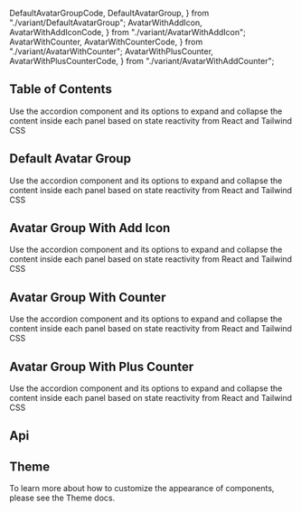   DefaultAvatarGroupCode,
  DefaultAvatarGroup,
} from "./variant/DefaultAvatarGroup";
  AvatarWithAddIcon,
  AvatarWithAddIconCode,
} from "./variant/AvatarWithAddIcon";
  AvatarWithCounter,
  AvatarWithCounterCode,
} from "./variant/AvatarWithCounter";
  AvatarWithPlusCounter,
  AvatarWithPlusCounterCode,
} from "./variant/AvatarWithAddCounter";

## Table of Contents

Use the accordion component and its options to expand and collapse the content inside each panel based on state reactivity from React and Tailwind CSS

## Default Avatar Group

Use the accordion component and its options to expand and collapse the content inside each panel based on state reactivity from React and Tailwind CSS

<CodePreview code={DefaultAvatarGroupCode}>
  <DefaultAvatarGroup />
</CodePreview>

## Avatar Group With Add Icon

Use the accordion component and its options to expand and collapse the content inside each panel based on state reactivity from React and Tailwind CSS

<CodePreview code={AvatarWithAddIconCode}>
  <AvatarWithAddIcon />
</CodePreview>

## Avatar Group With Counter

Use the accordion component and its options to expand and collapse the content inside each panel based on state reactivity from React and Tailwind CSS

<CodePreview code={AvatarWithCounterCode}>
  <AvatarWithCounter />
</CodePreview>

## Avatar Group With Plus Counter

Use the accordion component and its options to expand and collapse the content inside each panel based on state reactivity from React and Tailwind CSS

<CodePreview code={AvatarWithPlusCounterCode}>
  <AvatarWithPlusCounter />
</CodePreview>

## Api

<ComponentApi data={avatarApiData} />

## Theme

To learn more about how to customize the appearance of components, please see the Theme docs.

<CssThemePreview code={useTheme().theme.avatar} />
